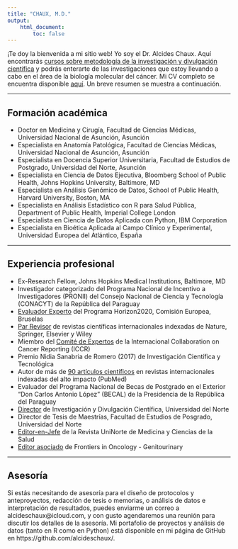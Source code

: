 ```yaml
---
title: "CHAUX, M.D."
output:
    html_document:
        toc: false
---
```


¡Te doy la bienvenida a mi sitio web! Yo soy el Dr. Alcides Chaux. Aquí encontrarás [cursos sobre metodología de la investigación y divulgación científica](faq.html) y podrás enterarte de las investigaciones que estoy llevando a cabo en el área de la biología molecular del cáncer. Mi CV completo se encuentra disponible [aquí](https://cv.conacyt.gov.py/publicar/cv?id=63d1532994a1ea897e319a252cabad8b). Un breve resumen se muestra a continuación.

***

## Formación académica
- Doctor en Medicina y Cirugía, Facultad de Ciencias Médicas, Universidad Nacional de Asunción, Asunción
- Especialista en Anatomía Patológica, Facultad de Ciencias Médicas, Universidad Nacional de Asunción, Asunción
- Especialista en Docencia Superior Universitaria, Facultad de Estudios de Postgrado, Universidad del Norte, Asunción
- Especialista en Ciencia de Datos Ejecutiva, Bloomberg School of Public Health, Johns Hopkins University, Baltimore, MD
- Especialista en Análisis Genómico de Datos, School of Public Health, Harvard University, Boston, MA
- Especialista en Análisis Estadístico con R para Salud Pública, Department of Public Health, Imperial College London
- Especialista en Ciencia de Datos Aplicada con Python, IBM Corporation
- Especialista en Bioética Aplicada al Campo Clínico y Experimental, Universidad Europea del Atlántico, España

***

## Experiencia profesional
- Ex-Research Fellow, Johns Hopkins Medical Institutions, Baltimore, MD
- Investigador categorizado del Programa Nacional de Incentivo a Investigadores (PRONII) del Consejo Nacional de Ciencia y Tecnología (CONACYT) de la República del Paraguay
- [Evaluador Experto](https://www.lanacion.com.py/pais/2020/07/31/paraguayo-formara-parte-de-horizon-2020-el-mayor-programa-de-investigacion-cientifica-de-la-ue/) del Programa Horizon2020, Comisión Europea, Bruselas
- [Par Revisor](https://publons.com/researcher/638865/alcides-chaux/) de revistas científicas internacionales indexadas de Nature, Springer, Elsevier y Wiley
- Miembro del [Comité de Expertos](http://www.iccr-cancer.org/datasets/published-datasets/urinary-male-genital/penis) de la Internacional Collaboration on Cancer Reporting (ICCR)
- Premio Nidia Sanabria de Romero (2017) de Investigación Científica y Tecnológica
- Autor de más de [90 artículos científicos](https://pubmed.ncbi.nlm.nih.gov/?term=Alcides+Chaux&sort=date) en revistas internacionales indexadas del alto impacto (PubMed)
- Evaluador del Programa Nacional de Becas de Postgrado en el Exterior “Don Carlos Antonio López” (BECAL) de la Presidencia de la República del Paraguay
- [Director](http://investigacion.uninorte.edu.py/pagina-ejemplo/dr-alcides-chaux/) de Investigación y Divulgación Científica, Universidad del Norte
- Director de Tesis de Maestrías, Facultad de Estudios de Posgrado, Universidad del Norte
- [Editor-en-Jefe](http://investigacion.uninorte.edu.py/rev-un-med/) de la Revista UniNorte de Medicina y Ciencias de la Salud
- [Editor asociado](https://www.frontiersin.org/journals/oncology/sections/genitourinary-oncology#editorial-board) de Frontiers in Oncology - Genitourinary

***

## Asesoría
Si estás necesitando de asesoría para el diseño de protocolos y anteproyectos, redacción de tesis o memorias, o análisis de datos e interpretación de resultados, puedes enviarme un correo a alcideschaux@icloud.com, y con gusto agendaremos una reunión para discutir los detalles de la asesoría. Mi portafolio de proyectos y análisis de datos (tanto en R como en Python) está disponible en mi página de GitHub en https://github.com/alcideschaux/.
